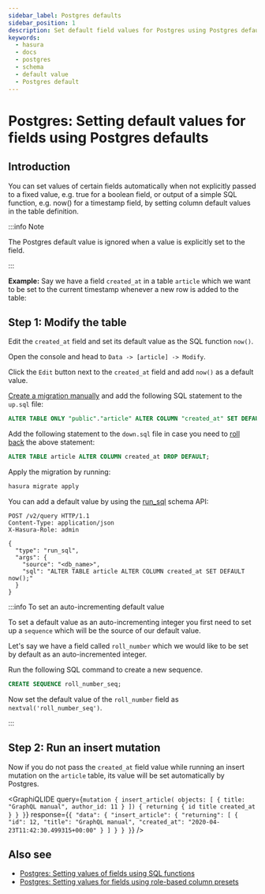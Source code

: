 ```yaml
---
sidebar_label: Postgres defaults
sidebar_position: 1
description: Set default field values for Postgres using Postgres defaults in Hasura
keywords:
  - hasura
  - docs
  - postgres
  - schema
  - default value
  - Postgres default
---
```



# Postgres: Setting default values for fields using Postgres defaults

## Introduction

You can set values of certain fields automatically when not explicitly
passed to a fixed value, e.g. true for a boolean field, or output of a
simple SQL function, e.g. now() for a timestamp field, by setting column
default values in the table definition.

:::info Note

The Postgres default value is ignored when a value is explicitly set to
the field.

:::

**Example:** Say we have a field `created_at` in a table `article` which
we want to be set to the current timestamp whenever a new row is added
to the table:

## Step 1: Modify the table

Edit the `created_at` field and set its default value as the SQL
function `now()`.

<Tabs className="api-tabs">
<TabItem value="console" label="Console">

Open the console and head to `Data -> [article] -> Modify`.

Click the `Edit` button next to the `created_at` field and add `now()`
as a default value.

<Thumbnail
  src="/img/graphql/core/schema/add-default-value.png"
  alt="Modify the table in the console"
  width="1000px"
/>

</TabItem>
<TabItem value="cli" label="CLI">

[Create a migration manually](/graphql/core/migrations/advanced/writing-migrations-manually.mdx) and add the following
SQL statement to the `up.sql` file:

```SQL
ALTER TABLE ONLY "public"."article" ALTER COLUMN "created_at" SET DEFAULT now();
```

Add the following statement to the `down.sql` file in case you need to
[roll back](/graphql/core/migrations/advanced/rolling-back-migrations.mdx) the above statement:

```sql
ALTER TABLE article ALTER COLUMN created_at DROP DEFAULT;
```

Apply the migration by running:

```bash
hasura migrate apply
```

</TabItem>
<TabItem value="api" label="API">

You can add a default value by using the [run_sql](/graphql/core/api-reference/schema-api/run-sql.mdx#schema-run-sql) schema API:

```http
POST /v2/query HTTP/1.1
Content-Type: application/json
X-Hasura-Role: admin

{
  "type": "run_sql",
  "args": {
    "source": "<db_name>",
    "sql": "ALTER TABLE article ALTER COLUMN created_at SET DEFAULT now();"
  }
}
```

</TabItem>
</Tabs>

:::info To set an auto-incrementing default value

To set a default value as an auto-incrementing integer you first need to
set up a `sequence` which will be the source of our default value.

Let's say we have a field called `roll_number` which we would like to be
set by default as an auto-incremented integer.

Run the following SQL command to create a new sequence.

```SQL
CREATE SEQUENCE roll_number_seq;
```

Now set the default value of the `roll_number` field as
`nextval('roll_number_seq')`.

:::

## Step 2: Run an insert mutation

Now if you do not pass the `created_at` field value while running an
insert mutation on the `article` table, its value will be set
automatically by Postgres.

<GraphiQLIDE
  query={`mutation {
  insert_article(
    objects: [
      {
        title: "GraphQL manual",
        author_id: 11
      }
    ]) {
    returning {
      id
      title
      created_at
    }
  }
}`}
  response={`{
  "data": {
    "insert_article": {
      "returning": [
        {
          "id": 12,
          "title": "GraphQL manual",
          "created_at": "2020-04-23T11:42:30.499315+00:00"
        }
      ]
    }
  }
}`}
/>

## Also see

- [Postgres: Setting values of fields using SQL functions](/graphql/core/databases/postgres/schema/default-values/sql-functions.mdx)
- [Postgres: Setting values for fields using role-based column presets](/graphql/core/databases/postgres/schema/default-values/column-presets.mdx)
